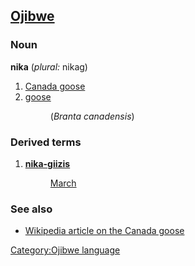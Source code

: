 ==[[Ojibwe]]==
===Noun===
'''nika''' (''plural:'' nikag)

# [[Canada goose]]
# [[goose]]
#: (''Branta canadensis'')

===Derived terms===
#'''[[onaabani-giizis|nika-giizis]]'''
#:[[March]]

===See also===
*[[w:Canada goose|Wikipedia article on the Canada goose]]

[[Category:Ojibwe language]]